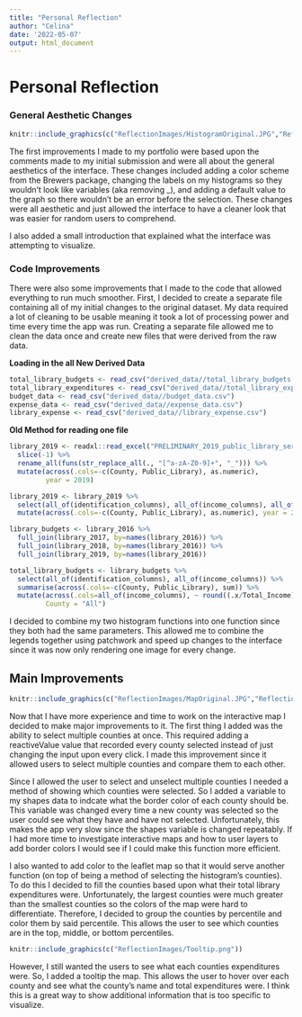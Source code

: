 ```yaml
---
title: "Personal Reflection"
author: "Celina"
date: '2022-05-07'
output: html_document
---
```

# Personal Reflection

### General Aesthetic Changes  

```r
knitr::include_graphics(c("ReflectionImages/HistogramOriginal.JPG","ReflectionImages/HistogramNew.JPG"))
``` 

The first improvements I made to my portfolio were based upon the comments made to my initial submission and were all about the general aesthetics of the interface. These changes included adding a color scheme from the Brewers package, changing the labels on my histograms so they wouldn't look like variables (aka removing _), and adding a default value to the graph so there wouldn't be an error before the selection. These changes were all aesthetic and just allowed the interface to have a cleaner look that was easier for random users to comprehend. 

I also added a small introduction that explained what the interface was attempting to visualize. 

### Code Improvements
There were also some improvements that I made to the code that allowed everything to run much smoother. First, I decided to create a separate file containing all of my initial changes to the original dataset. My data required a lot of cleaning to be usable meaning it took a lot of processing power and time every time the app was run. Creating a separate file allowed me to clean the data once and create new files that were derived from the raw data. 

**Loading in the all New Derived Data** 
```r
total_library_budgets <- read_csv("derived_data//total_library_budgets.csv")
total_library_expenditures <- read_csv("derived_data//total_library_expenditures.csv")
budget_data <- read_csv("derived_data//budget_data.csv")
expense_data <- read_csv("derived_data//expense_data.csv")
library_expense <- read_csv("derived_data//library_expense.csv")
```

**Old Method for reading one file** 
```r
library_2019 <- readxl::read_excel("PRELIMINARY_2019_public_library_service_data.xlsx", sheet = "2019 PRELIMINARY DATA", skip = 1) %>%
  slice(-1) %>%
  rename_all(funs(str_replace_all(., "[^a-zA-Z0-9]+", "_"))) %>%
  mutate(across(.cols=-c(County, Public_Library), as.numeric), 
         year = 2019)

library_2019 <- library_2019 %>%
  select(all_of(identification_columns), all_of(income_columns), all_of(expenditure_columns)) %>%
  mutate(across(.cols=-c(County, Public_Library), as.numeric), year = 2019)

library_budgets <- library_2016 %>%
  full_join(library_2017, by=names(library_2016)) %>%
  full_join(library_2018, by=names(library_2016)) %>%
  full_join(library_2019, by=names(library_2016))

total_library_budgets <- library_budgets %>%
  select(all_of(identification_columns), all_of(income_columns)) %>%
  summarise(across(.cols=-c(County, Public_Library), sum)) %>%
  mutate(across(.cols=all_of(income_columns), ~ round((.x/Total_Income)*100, 1)),
         County = "All")
```


I decided to combine my two histogram functions into one function since they both had the same parameters. This allowed me to combine the legends together using patchwork and speed up changes to the interface since it was now only rendering one image for every change. 

## Main Improvements  

```r
knitr::include_graphics(c("ReflectionImages/MapOriginal.JPG","ReflectionImages/MapNew.JPG"))
```

Now that I have more experience and time to work on the interactive map I decided to make major improvements to it. The first thing I added was the ability to select multiple counties at once. This required adding a reactiveValue value that recorded every county selected instead of just changing the input upon every click. I made this improvement since it allowed users to select multiple counties and compare them to each other. 

Since I allowed the user to select and unselect multiple counties I needed a method of showing which counties were selected. So I added a variable to my shapes data to indcate what the border color of each county should be. This variable was changed every time a new county was selected so the user could see what they have and have not selected. Unfortunately, this makes the app very slow since the shapes variable is changed repeatably. If I had more time to investigate interactive maps and how to user layers to add border colors I would see if I could make this function more efficient. 

I also wanted to add color to the leaflet map so that it would serve another function (on top of being a method of selecting the histogram's counties). To do this I decided to fill the counties based upon what their total library expenditures were. Unfortunately, the largest counties were much greater than the smallest counties so the colors of the map were hard to differentiate. Therefore, I decided to group the counties by percentile and color them by said percentile. This allows the user to see which counties are in the top, middle, or bottom percentiles. 

```r
knitr::include_graphics(c("ReflectionImages/Tooltip.png"))
``` 

However, I still wanted the users to see what each counties expenditures were. So, I added a tooltip the map. This allows the user to hover over each county and see what the county's name and total expenditures were. I think this is a great way to show additional information that is too specific to visualize. 


